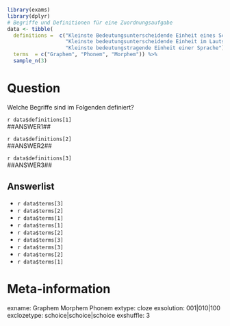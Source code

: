 ```r
library(exams)
library(dplyr)
# Begriffe und Definitionen für eine Zuordnungsaufgabe
data <- tibble(
  definitions =  c("Kleinste Bedeutungsunterscheidende Einheit eines Schriftsystems",
                   "Kleinste bedeutungsunterscheidende Einheit im Lautsystem einer Sprache",
                   "Kleinste bedeutungstragende Einheit einer Sprache"),
  terms  = c("Graphem", "Phonem", "Morphem")) %>% 
  sample_n(3)

```

Question
=====

Welche Begriffe sind im Folgenden definiert?

`r data$definitions[1]`  
##ANSWER1##

`r data$definitions[2]`  
##ANSWER2##

`r data$definitions[3]`  
##ANSWER3##


Answerlist
----------
* `r data$terms[3]`
* `r data$terms[2]`
* `r data$terms[1]`
* `r data$terms[1]`
* `r data$terms[2]`
* `r data$terms[3]`
* `r data$terms[3]`
* `r data$terms[2]`
* `r data$terms[1]`

Meta-information
===============
exname: Graphem Morphem Phonem
extype: cloze
exsolution: 001|010|100
exclozetype: schoice|schoice|schoice
exshuffle: 3